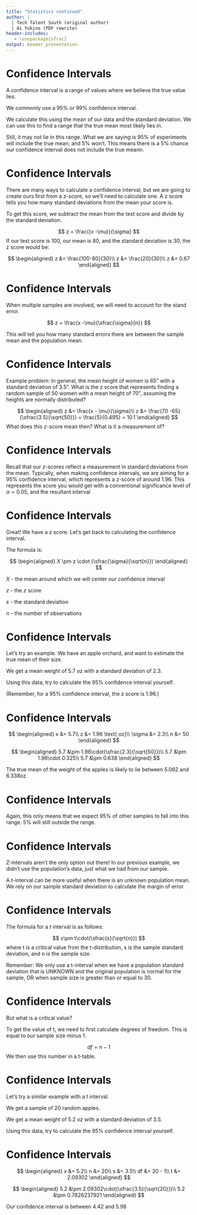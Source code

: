 ---
title: "Statistics continued"
author: |
  | Tech Talent South (original author)
  | Ai Yukino (PDF rewrite)
header-includes:
   - \usepackage{xfrac}
output: beamer_presentation
---

# Confidence Intervals

A confidence interval is a range of values where we believe the true value lies.

We commonly use a 95% or 99% confidence interval.

We calculate this using the mean of our data and the standard deviation. We can use this to find a range that the true mean most likely lies in.

Still, it may not lie in this range. What we are saying is 95% of experiments will include the true mean, and 5% won't. This means there is a 5% chance our confidence interval does not include the true meann.

# Confidence Intervals

There are many ways to calculate a confidence interval, but we are going to create ours first from a z-score, so we'll need to calculate one. A z score tells you how many standard deviations from the mean your score is.

To get this score, we subtract the mean from the test score and divide by the standard deviation.

$$
z = \frac{(x -\mu)}{\sigma}
$$
If our test score is 100, our mean is 80, and the standard deviation is 30, the z score would be:

$$
\begin{aligned}
z &= \frac{100-80}{30}\\
z &= \frac{20}{30}\\
z &= 0.67
\end{aligned}
$$

# Confidence Intervals

When multiple samples are involved, we will need to account for the stand error.

$$
z = \frac{x -\mu}{\sfrac{\sigma}{n}}
$$

This will tell you how many standard errors there are between the sample mean and the population mean.

# Confidence Intervals

Example problem: In general, the mean height of women is 65" with a standard deviation of 3.5". What is the z score that represents finding a random sample of 50 women with a mean height of 70", assuming the heights are normally distributed?

$$
\begin{aligned}
z &= \frac{x - \mu}{\sigma}\\
z &= \frac{70 -65}{\sfrac{3.5}{\sqrt{50}}} = \frac{5}{0.495} = 10.1
\end{aligned}
$$
What does this z-score mean then? What is it a measurement of?

# Confidence Intervals

Recall that our z-scores reflect a measurement in standard deviations from the mean. Typically, when making confidence intervals, we are aiming for a 95% confidence interval, which represents a z-score of around 1.96. This represents the score you would get with a conventional significance level of $\alpha = 0.05$, and the resultant interval

\begin{center}
\includegraphics[width=0.50\columnwidth]{simple.png}
\end{center}

# Confidence Intervals

Great! We have a z score. Let's get back to calculating the confidence interval.

The formula is:

$$
\begin{aligned}
  X \pm z \cdot (\sfrac{\sigma}{\sqrt{n}})
\end{aligned}
$$

$X$ - the mean around which we will center our confidence interval

$z$ - the $z$ score

$s$ - the standard deviation

$n$ - the number of observations

# Confidence Intervals

Let's try an example. We have an apple orchard, and want to estimate the true mean of their size.

We get a mean weight of 5.7 oz with a standard deviation of 2.3.

Using this data, try to calculate the 95% confidence interval yourself.

(Remember, for a 95% confidence interval, the z score is 1.96.)

# Confidence Intervals

$$
\begin{aligned}
  x &= 5.7\\
  z &= 1.96 \text{ oz}\\
  \sigma &= 2.3\\
  n &= 50
\end{aligned}
$$

$$
\begin{aligned}
  5.7 &\pm 1.96\cdot(\sfrac{2.3}{\sqrt{50}})\\
  5.7 &\pm 1.96\cdot 0.325\\
  5.7 &\pm 0.638
\end{aligned}
$$

The true mean of the weight of the apples is likely to lie between 5.062 and 6.338oz.

# Confidence Intervals

Again, this only means that we expect 95% of other samples to fall into this range. 5% will still outside the range.

\begin{center}
\includegraphics[width=0.40\columnwidth]{doubt.png}
\end{center}

# Confidence Intervals

Z-intervals aren't the only option out there! In our previous example, we didn't use the population's data, just what we had from our sample.

A t-interval can be more useful when there is an unknown population mean. We rely on our sample standard deviation to calculate the margin of error.

# Confidence Intervals

The formula for a t interval is as follows:

$$
x\pm t\cdot(\sfrac{s}{\sqrt{n}})
$$
where t is a critical value from the t-distribution, s is the sample standard deviation, and n is the sample size.

Remember: We only use a t-interval when we have a population standard deviation that is UNKNOWN and the original population is normal for the sample, OR when sample size is greater than or equal to 30.

# Confidence Intervals

But what is a critical value?

To get the value of t, we need to first calculate degrees of freedom. This is equal to our sample size minus 1.

$$
df = n - 1
$$
We then use this number in a t-table.


# Confidence Intervals

Let's try a similar example with a t interval.

We get a sample of 20 random apples.

We get a mean weight of 5.2 oz with a standard deviation of 3.5.

Using this data, try to calculate the 95% confidence interval yourself.

# Confidence Intervals

$$
\begin{aligned}
  x &= 5.2\\
  n &= 20\\
  s &= 3.5\\
  df &= 20 - 1\\
  t &= 2.09302
\end{aligned}
$$

$$
\begin{aligned}
5.2 &\pm 2.09302\cdot(\sfrac{3.5}{\sqrt{20}})\\
5.2 &\pm 0.7826237921
\end{aligned}
$$

Our confidence interval is between 4.42 and 5.98









